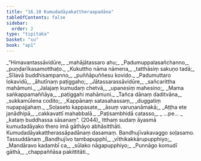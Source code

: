 ```yaml
---
title: "16.10 Kumudadāyakattheraapadāna"
tableOfContents: false
sidebar:
  order: 2
type: "tipitaka"
basket: "su"
book: "ap1"
---
```



<DynamicBreadcrumb />

<Division number="51" book="ap1">

<Paragraph number="2421" type="verses" book="ap1">
_“Himavantassāvidūre,_  
_mahājātassaro ahu;_  
_Padumuppalasañchanno,_  
_puṇḍarīkasamotthaṭo._  

</Paragraph>

</Division>
<Division number="52" book="ap1">

<Paragraph number="2422" type="verses" book="ap1">
_Kukuttho nāma nāmena,_  
_tatthāsiṃ sakuṇo tadā;_  
_Sīlavā buddhisampanno,_  
_puññāpuññesu kovido._  

</Paragraph>

</Division>
<Division number="53" book="ap1">

<Paragraph number="2423" type="verses" book="ap1">
_Padumuttaro lokavidū,_  
_āhutīnaṃ paṭiggaho;_  
_Jātassarassāvidūre,_  
_sañcarittha mahāmuni._  

</Paragraph>

</Division>
<Division number="54" book="ap1">

<Paragraph number="2424" type="verses" book="ap1">
_Jalajaṃ kumudaṃ chetvā,_  
_upanesiṃ mahesino;_  
_Mama saṅkappamaññāya,_  
_paṭiggahi mahāmuni._  

</Paragraph>

</Division>
<Division number="55" book="ap1">

<Paragraph number="2425" type="verses" book="ap1">
_Tañca dānaṃ daditvāna,_  
_sukkamūlena codito;_  
_Kappānaṃ satasahassaṃ,_  
_duggatiṃ nupapajjahaṃ._  

</Paragraph>

</Division>
<Division number="56" book="ap1">

<Paragraph number="2426" type="verses" book="ap1">
_Soḷaseto kappasate,_  
_āsuṃ varuṇanāmakā;_  
_Aṭṭha ete janādhipā,_  
_cakkavattī mahabbalā._  

</Paragraph>

</Division>
<Division number="57" book="ap1">

<Paragraph number="2427" type="verses" book="ap1">
_Paṭisambhidā catasso,_  
_ …pe… _  
_kataṃ buddhassa sāsanaṃ”. (2044)_  

</Paragraph>

<Paragraph number="2428" book="ap1">
Itthaṃ sudaṃ āyasmā kumudadāyako thero imā gāthāyo abhāsitthāti.

</Paragraph>
</Division>

<Paragraph number="2429" type="center" book="ap1">
Kumudadāyakattherassāpadānaṃ dasamaṃ.



</Paragraph>

<Paragraph number="2430" type="center" book="ap1">
Bandhujīvakavaggo soḷasamo.



</Paragraph>

<Paragraph number="2431" type="center" book="ap1">
Tassuddānaṃ


</Paragraph>

<Paragraph number="2432" type="verses" book="ap1">
_Bandhujīvo tambapupphī,_  
_vīthikakkārupupphiyo;_  
_Mandāravo kadambī ca,_  
_sūlako nāgapupphiyo;_  
_Punnāgo komudī gāthā,_  
_chappaññāsa pakittitāti._
</Paragraph>